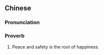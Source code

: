 ==Chinese==
{{zh-forms|type=2111}}

===Pronunciation===
{{zh-pron
|m=píng'ān jiù shì fú
|cat=prov
}}

===Proverb===
{{zh-proverb}}

# Peace and safety is the root of happiness.